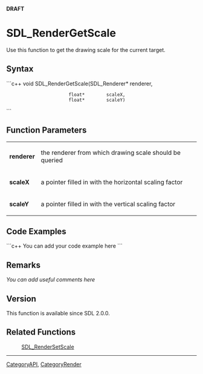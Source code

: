 '''DRAFT'''


<!-- #*^*^*^*^*See http://wiki.libsdl.org/moin.cgi/SGFunctions for details on editing this page*^*^*^*^* -->


= SDL_RenderGetScale =
Use this function to get the drawing scale for the current target.




== Syntax ==
```c++
void SDL_RenderGetScale(SDL_Renderer* renderer,
                        float*        scaleX,
                        float*        scaleY)
```


== Function Parameters ==
{|
|'''renderer'''
|the renderer from which drawing scale should be queried
|-
|'''scaleX'''
|a pointer filled in with the horizontal scaling factor
|-
|'''scaleY'''
|a pointer filled in with the vertical scaling factor
|}


== Code Examples ==
```c++
You can add your code example here
```

<!-- #Leave this section as-is unless you have a code example to put in.  In that case, replace You can add your code example here with your code example following the Style Guide instructions.  Leave the rest of the markup alone and delete this comment. -->


== Remarks ==
''You can add useful comments here''

<!-- #Leave this section as-is unless you have a remark to put in.  In that case, replace ''You can add useful comments here'' with your remark(s) following the Style Guide instructions.  Leave the rest of the markup alone and delete this comment. -->

== Version ==
This function is available since SDL 2.0.0.

== Related Functions ==
:[[SDL_RenderSetScale]]

----
[[CategoryAPI]], [[CategoryRender]]
<!-- #See the Style Guide for instructions on editing the footer. -->
